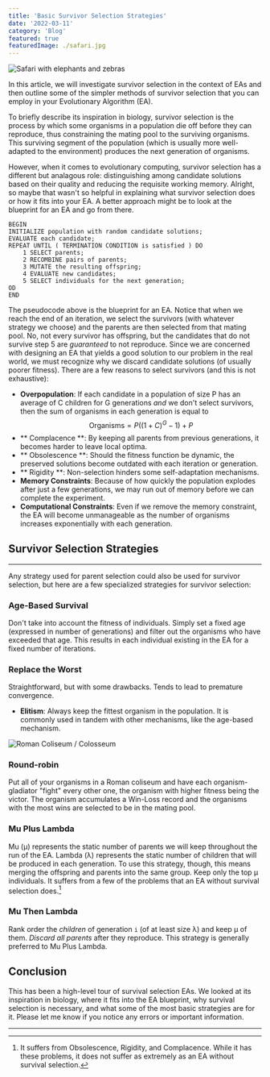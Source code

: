 ```yaml
---
title: 'Basic Survivor Selection Strategies'
date: '2022-03-11'
category: 'Blog'
featured: true
featuredImage: ./safari.jpg
---
```


![Safari with elephants and zebras](./safari.jpg)

In this article, we will investigate survivor selection in the context of EAs and then outline some of the simpler methods of survivor selection that you can employ in your Evolutionary Algorithm (EA).

To briefly describe its inspiration in biology, survivor selection is the process by which some organisms in a population die off before they can reproduce, thus constraining the mating pool to the surviving organisms. This surviving segment of the population (which is usually more well-adapted to the environment) produces the next generation of organisms.

However, when it comes to evolutionary computing, survivor selection has a different but analagous role: distinguishing among candidate solutions based on their quality and reducing the requisite working memory. Alright, so maybe that wasn't so helpful in explaining what survivor selection does or how it fits into your EA. A better approach might be to look at the blueprint for an EA and go from there.

```pseudocode
BEGIN
INITIALIZE population with random candidate solutions;
EVALUATE each candidate;
REPEAT UNTIL ( TERMINATION CONDITION is satisfied ) DO
    1 SELECT parents;
    2 RECOMBINE pairs of parents;
    3 MUTATE the resulting offspring;
    4 EVALUATE new candidates;
    5 SELECT individuals for the next generation;
OD
END
```

The pseudocode above is the blueprint for an EA. Notice that when we reach the end of an iteration, we select the survivors (with whatever strategy we choose) and the parents are then selected from that mating pool. No, not every survivor has offspring, but the candidates that do not survive step 5 are <i>guaranteed</i> to not reproduce. Since we are concerned with designing an EA that yields a good solution to our problem in the real world, we must recognize why we discard candidate solutions (of usually poorer fitness). There are a few reasons to select survivors (and this is not exhaustive):

- **Overpopulation**: If each candidate in a population of size P has an average of C children for G generations <i>and</i> we don't select survivors, then the sum of organisms in each generation is equal to
  $$
    \text{Organisms} = P((1 + C)^G - 1) + P
  $$
- ** Complacence **: By keeping all parents from previous generations, it becomes harder to leave local optima.
- ** Obsolescence **: Should the fitness function be dynamic, the preserved solutions become outdated with each iteration or generation.
- ** Rigidity **: Non-selection hinders some self-adaptation mechanisms.
- **Memory Constraints**: Because of how quickly the population explodes after just a few generations, we may run out of memory before we can complete the experiment.
- **Computational Constraints**: Even if we remove the memory constraint, the EA will become unmanageable as the number of organisms increases exponentially with each generation.

## Survivor Selection Strategies

---

Any strategy used for parent selection could also be used for survivor selection, but here are a few specialized strategies for survivor selection:

### Age-Based Survival

Don't take into account the fitness of individuals. Simply set a fixed age (expressed in number of generations) and filter out the organisms who have exceeded that age. This results in each individual existing in the EA for a fixed number of iterations.

### Replace the Worst

Straightforward, but with some drawbacks. Tends to lead to premature convergence.

- **Elitism**: Always keep the fittest organism in the population. It is commonly used in tandem with other mechanisms, like the age-based mechanism.

![Roman Coliseum / Colosseum](./coliseum.jpg)

### Round-robin

Put all of your organisms in a Roman coliseum and have each organism-gladiator "fight" every other one, the organism with higher fitness being the victor. The organism accumulates a Win-Loss record and the organisms with the most wins are selected to be in the mating pool.

### Mu Plus Lambda

Mu (µ) represents the static number of parents we will keep throughout the run of the EA. Lambda (λ) represents the static number of children that will be produced in each generation. To use this strategy, though, this means merging the offspring and parents into the same group. Keep only the top µ individuals. It suffers from a few of the problems that an EA without survival selection does.[^1]

### Mu Then Lambda

Rank order the <i>children</i> of generation `i` (of at least size λ) and keep µ of them. <i>Discard all parents</i> after they reproduce. This strategy is generally preferred to Mu Plus Lambda.

## Conclusion

This has been a high-level tour of survival selection EAs. We looked at its inspiration in biology, where it fits into the EA blueprint, why survival selection is necessary, and what some of the most basic strategies are for it. Please let me know if you notice any errors or important information.

---

[^1]: It suffers from Obsolescence, Rigidity, and Complacence. While it has these problems, it does not suffer as extremely as an EA without survival selection.
